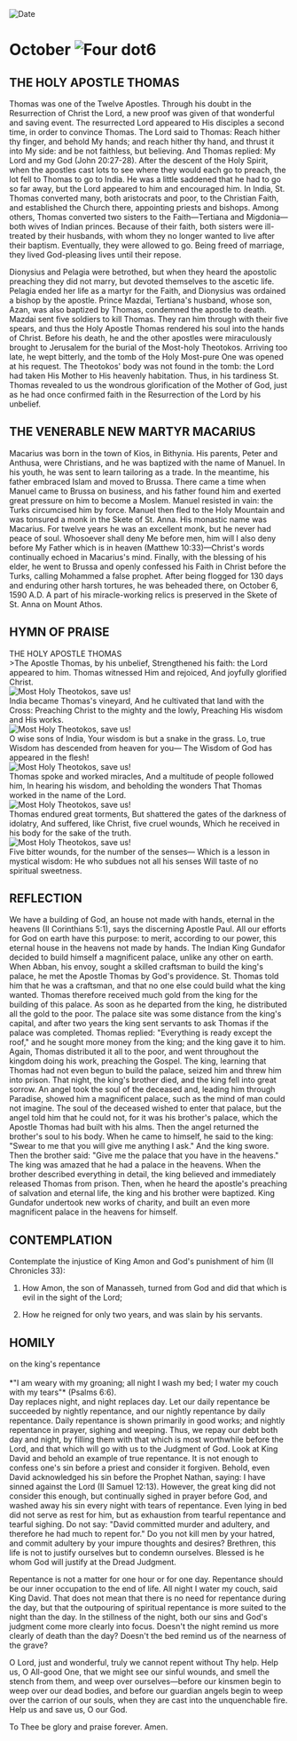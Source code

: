 
<RunningHead />
<Image src="/title-imprint.png" height={68} width={50} alt="Date" className="title-imprint"/>

# <div id="date">October <Image className="four-dot" src="/four-dot.png" height={15} width={15} alt="Four dot" />6</div>

## THE HOLY APOSTLE THOMAS

Thomas was one of the Twelve Apostles. Through his doubt in the Resurrection of Christ the Lord, a new proof was given of that wonderful and saving event. The resurrected Lord appeared to His disciples a second time, in order to convince Thomas. The Lord said to Thomas: Reach hither thy finger, and behold My hands; and reach hither thy hand, and thrust it into My side: and be not faithless, but believing. And Thomas replied: My Lord and my God (John 20:27-28). After the descent of the Holy Spirit, when the apostles cast lots to see where they would each go to preach, the lot fell to Thomas to go to India. He was a little saddened that he had to go so far away, but the Lord appeared to him and encouraged him. In India, St. Thomas converted many, both aristocrats and poor, to the Christian Faith, and established the Church there, appointing priests and bishops. Among others, Thomas converted two sisters to the Faith—Tertiana and Migdonia—both wives of Indian princes. Because of their faith, both sisters were ill-treated by their husbands, with whom they no longer wanted to live after their baptism. Eventually, they were allowed to go. Being freed of marriage, they lived God-pleasing lives until their repose.

Dionysius and Pelagia were betrothed, but when they heard the apostolic preaching they did not marry, but devoted themselves to the ascetic life. Pelagia ended her life as a martyr for the Faith, and Dionysius was ordained a bishop by the apostle. Prince Mazdai, Tertiana's husband, whose son, Azan, was also baptized by Thomas, condemned the apostle to death. Mazdai sent five soldiers to kill Thomas. They ran him through with their five spears, and thus the Holy Apostle Thomas rendered his soul into the hands of Christ. Before his death, he and the other apostles were miraculously brought to Jerusalem for the burial of the Most-holy Theotokos. Arriving too late, he wept bitterly, and the tomb of the Holy Most-pure One was opened at his request. The Theotokos' body was not found in the tomb: the Lord had taken His Mother to His heavenly habitation. Thus, in his tardiness St. Thomas revealed to us the wondrous glorification of the Mother of God, just as he had once confirmed faith in the Resurrection of the Lord by his unbelief.

## THE VENERABLE NEW MARTYR MACARIUS

Macarius was born in the town of Kios, in Bithynia. His parents, Peter and Anthusa, were Christians, and he was baptized with the name of Manuel. In his youth, he was sent to learn tailoring as a trade. In the meantime, his father embraced Islam and moved to Brussa. There came a time when Manuel came to Brussa on business, and his father found him and exerted great pressure on him to become a Moslem. Manuel resisted in vain: the Turks circumcised him by force. Manuel then fled to the Holy Mountain and was tonsured a monk in the Skete of St. Anna. His monastic name was Macarius. For twelve years he was an excellent monk, but he never had peace of soul. Whosoever shall deny Me before men, him will I also deny before My Father which is in heaven (Matthew 10:33)—Christ's words continually echoed in Macarius's mind. Finally, with the blessing of his elder, he went to Brussa and openly confessed his Faith in Christ before the Turks, calling Mohammed a false prophet. After being flogged for 130 days and enduring other harsh tortures, he was beheaded there, on October 6, 1590 A.D. A part of his miracle-working relics is preserved in the Skete of St. Anna on Mount Athos.


## HYMN OF PRAISE
<div style={{textAlign:'center', color:'crimson', fontWeight:'bold'}}>
THE HOLY APOSTLE THOMAS
</div>
>The Apostle Thomas, by his unbelief,  
Strengthened his faith: the Lord appeared to him.  
Thomas witnessed Him and rejoiced,  
And joyfully glorified Christ.  
<div style={{marginLeft: '10rem', marginTop:'1rem', maxWidth: '2rem'}}><Image className="four-dot" src="/four-dot.png" height={15} width={15} alt="Most Holy Theotokos, save us!" /></div>  
India became Thomas's vineyard,  
And he cultivated that land with the Cross:  
Preaching Christ to the mighty and the lowly,  
Preaching His wisdom and His works.  
<div style={{marginLeft: '10rem', marginTop:'1rem', maxWidth: '2rem'}}><Image className="four-dot" src="/four-dot.png" height={15} width={15} alt="Most Holy Theotokos, save us!" /></div>  
O wise sons of India,  
Your wisdom is but a snake in the grass.  
Lo, true Wisdom has descended from heaven for you—  
The Wisdom of God has appeared in the flesh!  
<div style={{marginLeft: '10rem', marginTop:'1rem', maxWidth: '2rem'}}><Image className="four-dot" src="/four-dot.png" height={15} width={15} alt="Most Holy Theotokos, save us!" /></div>  
Thomas spoke and worked miracles,  
And a multitude of people followed him,  
In hearing his wisdom, and beholding the wonders  
That Thomas worked in the name of the Lord.  
<div style={{marginLeft: '10rem', marginTop:'1rem', maxWidth: '2rem'}}><Image className="four-dot" src="/four-dot.png" height={15} width={15} alt="Most Holy Theotokos, save us!" /></div>  
Thomas endured great torments,  
But shattered the gates of the darkness of idolatry,  
And suffered, like Christ, five cruel wounds,  
Which he received in his body for the sake of the truth.  
<div style={{marginLeft: '10rem', marginTop:'1rem', maxWidth: '2rem'}}><Image className="four-dot" src="/four-dot.png" height={15} width={15} alt="Most Holy Theotokos, save us!" /></div>  
Five bitter wounds, for the number of the senses—  
Which is a lesson in mystical wisdom:  
He who subdues not all his senses  
Will taste of no spiritual sweetness.  


## REFLECTION

We have a building of God, an house not made with hands, eternal in the heavens (II Corinthians 5:1), says the discerning Apostle Paul. All our efforts for God on earth have this purpose: to merit, according to our power, this eternal house in the heavens not made by hands. The Indian King Gundafor decided to build himself a magnificent palace, unlike any other on earth. When Abban, his envoy, sought a skilled craftsman to build the king's palace, he met the Apostle Thomas by God's providence. St. Thomas told him that he was a craftsman, and that no one else could build what the king wanted. Thomas therefore received much gold from the king for the building of this palace. As soon as he departed from the king, he distributed all the gold to the poor. The palace site was some distance from the king's capital, and after two years the king sent servants to ask Thomas if the palace was completed. Thomas replied: "Everything is ready except the roof," and he sought more money from the king; and the king gave it to him. Again, Thomas distributed it all to the poor, and went throughout the kingdom doing his work, preaching the Gospel. The king, learning that Thomas had not even begun to build the palace, seized him and threw him into prison. That night, the king's brother died, and the king fell into great sorrow. An angel took the soul of the deceased and, leading him through Paradise, showed him a magnificent palace, such as the mind of man could not imagine. The soul of the deceased wished to enter that palace, but the angel told him that he could not, for it was his brother's palace, which the Apostle Thomas had built with his alms. Then the angel returned the brother's soul to his body. When he came to himself, he said to the king: "Swear to me that you will give me anything I ask." And the king swore. Then the brother said: "Give me the palace that you have in the heavens." The king was amazed that he had a palace in the heavens. When the brother described everything in detail, the king believed and immediately released Thomas from prison. Then, when he heard the apostle's preaching of salvation and eternal life, the king and his brother were baptized. King Gundafor undertook new works of charity, and built an even more magnificent palace in the heavens for himself.


## CONTEMPLATION

Contemplate the injustice of King Amon and God's punishment of him (II Chronicles 33):

1. How Amon, the son of Manasseh, turned from God and did that which is evil in the sight of the Lord;

2. How he reigned for only two years, and was slain by his servants.


## HOMILY
<div style={{textAlign:'center', color:'crimson', fontWeight:'bold'}}>
on the king's repentance
</div>
<br />
<div style={{textAlign:'right'}}>
*"I am weary with my groaning; all night I wash my bed; I water my couch with my tears"* (Psalms 6:6).
</div>
Day replaces night, and night replaces day. Let our daily repentance be succeeded by nightly repentance, and our nightly repentance by daily repentance. Daily repentance is shown primarily in good works; and nightly repentance in prayer, sighing and weeping. Thus, we repay our debt both day and night, by filling them with that which is most worthwhile before the Lord, and that which will go with us to the Judgment of God. Look at King David and behold an example of true repentance. It is not enough to confess one's sin before a priest and consider it forgiven. Behold, even David acknowledged his sin before the Prophet Nathan, saying: I have sinned against the Lord (II Samuel 12:13). However, the great king did not consider this enough, but continually sighed in prayer before God, and washed away his sin every night with tears of repentance. Even lying in bed did not serve as rest for him, but as exhaustion from tearful repentance and tearful sighing. Do not say: "David committed murder and adultery, and therefore he had much to repent for." Do you not kill men by your hatred, and commit adultery by your impure thoughts and desires? Brethren, this life is not to justify ourselves but to condemn ourselves. Blessed is he whom God will justify at the Dread Judgment.

Repentance is not a matter for one hour or for one day. Repentance should be our inner occupation to the end of life. All night I water my couch, said King David. That does not mean that there is no need for repentance during the day, but that the outpouring of spiritual repentance is more suited to the night than the day. In the stillness of the night, both our sins and God's judgment come more clearly into focus. Doesn't the night remind us more clearly of death than the day? Doesn't the bed remind us of the nearness of the grave?

O Lord, just and wonderful, truly we cannot repent without Thy help. Help us, O All-good One, that we might see our sinful wounds, and smell the stench from them, and weep over ourselves—before our kinsmen begin to weep over our dead bodies, and before our guardian angels begin to weep over the carrion of our souls, when they are cast into the unquenchable fire. Help us and save us, O our God.

To Thee be glory and praise forever. Amen.